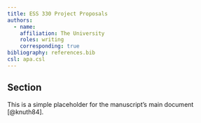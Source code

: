 ```yaml
---
title: ESS 330 Project Proposals
authors:
  - name: 
    affiliation: The University
    roles: writing
    corresponding: true
bibliography: references.bib
csl: apa.csl
---
```


## Section
This is a simple placeholder for the manuscript's main document [@knuth84].

